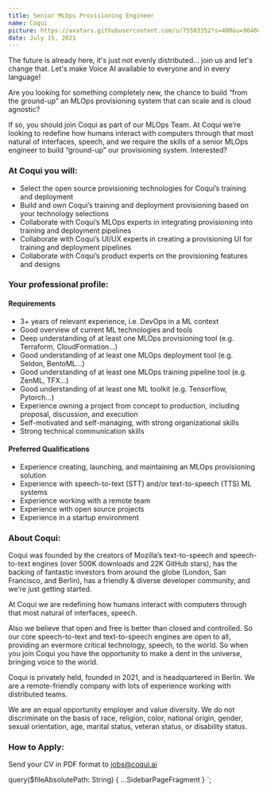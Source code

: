 ```yaml
---
title: Senior MLOps Provisioning Engineer
name: Coqui
picture: https://avatars.githubusercontent.com/u/75583352?s=400&u=9640c480b84c161c8976d1ebbf2ec3f803f9d82e&v=4
date: July 15, 2021
---
```



The future is already here, it's just not evenly distributed... join us and let's change that. Let's make
Voice AI available to everyone and in every language!

Are you looking for something completely new, the chance to build “from the ground-up” an MLOps provisioning system
that can scale and is cloud agnostic?

If so, you should join Coqui as part of our MLOps Team. At Coqui we’re looking to redefine how humans interact with
computers through that most natural of interfaces, speech, and we require the skills of a senior MLOps engineer to
build “ground-up” our provisioning system. Interested?

<!-- markdownlint-disable no-trailing-punctuation -->

### At Coqui you will:

- Select the open source provisioning technologies for Coqui’s training and deployment
- Build and own Coqui’s training and deployment provisioning based on your technology selections
- Collaborate with Coqui’s MLOps experts in integrating provisioning into training and deployment pipelines
- Collaborate with Coqui’s UI/UX experts in creating a provisioning UI for training and deployment pipelines
- Collaborate with Coqui’s product experts on the provisioning features and designs

### Your professional profile:

#### Requirements

- 3+ years of relevant experience, i.e. DevOps in a ML context
- Good overview of current ML technologies and tools
- Deep understanding of at least one MLOps provisioning tool (e.g. Terraform, CloudFormation…)
- Good understanding of at least one MLOps deployment tool (e.g. Seldon, BentoML…)
- Good understanding of at least one MLOps training pipeline tool (e.g. ZenML, TFX...)
- Good understanding of at least one ML toolkit (e.g. Tensorflow, Pytorch...)
- Experience owning a project from concept to production, including proposal, discussion, and execution
- Self-motivated and self-managing, with strong organizational skills
- Strong technical communication skills

#### Preferred Qualifications

- Experience creating, launching, and maintaining an MLOps provisioning solution
- Experience with speech-to-text (STT) and/or text-to-speech (TTS) ML systems
- Experience working with a remote team
- Experience with open source projects
- Experience in a startup environment

### About Coqui:

Coqui was founded by the creators of Mozilla’s text-to-speech and speech-to-text engines (over 500K downloads and
22K GitHub stars), has the backing of fantastic investors from around the globe (London, San Francisco, and Berlin),
has a friendly & diverse developer community, and we’re just getting started.

At Coqui we are redefining how humans interact with computers through that most natural of interfaces, speech.

Also we believe that open and free is better than closed and controlled. So our core speech-to-text and text-to-speech
engines are open to all, providing an evermore critical technology, speech, to the world. So when you join Coqui
you have the opportunity to make a dent in the universe, bringing voice to the world.

Coqui is privately held, founded in 2021, and is headquartered in Berlin. We are a remote-friendly company with lots
of experience working with distributed teams.

We are an equal opportunity employer and value diversity. We do not discriminate on the basis of race, religion,
color, national origin, gender, sexual orientation, age, marital status, veteran status, or disability status.

### How to Apply:

Send your CV in PDF format to jobs@coqui.ai

<!-- markdownlint-enable line-length -->

  query($fileAbsolutePath: String) {
    ...SidebarPageFragment
  }
`;
